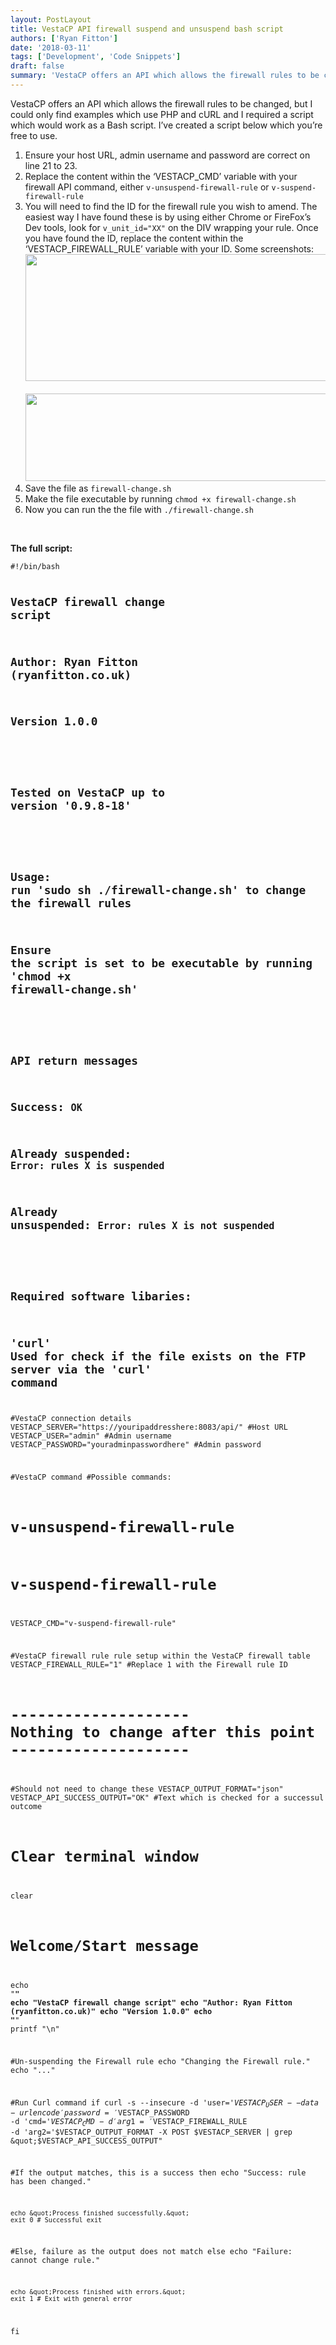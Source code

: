 ```yaml
---
layout: PostLayout
title: VestaCP API firewall suspend and unsuspend bash script
authors: ['Ryan Fitton']
date: '2018-03-11'
tags: ['Development', 'Code Snippets']
draft: false
summary: 'VestaCP offers an API which allows the firewall rules to be changed, but I could only find examples which use PHP and cURL and I required a script which would work as a Bash script. I&amp;#8217;ve created a script below which you&amp;#8217;re free to use. Ensure your host URL, admin username and password are correct [&amp;hellip;]'
---
```


<p>VestaCP offers an API which allows the firewall rules to be changed, but I could only find examples which use PHP and cURL and I required a script which would work as a Bash script. I&#8217;ve created a script below which you&#8217;re free to use.</p>
<ol>
<li>Ensure your host URL, admin username and password are correct on line 21 to 23.</li>
<li>Replace the content within the &#8216;VESTACP_CMD&#8217; variable with your firewall API command, either <code class="language-bash">v-unsuspend-firewall-rule</code> or <code class="language-bash">v-suspend-firewall-rule</code></li>
<li>You will need to find the ID for the firewall rule you wish to amend. The easiest way I have found these is by using either Chrome or FireFox&#8217;s Dev tools, look for <code class="language-bash">v_unit_id="XX"</code> on the DIV wrapping your rule. Once you have found the ID, replace the content within the &#8216;VESTACP_FIREWALL_RULE&#8217; variable with your ID. Some screenshots:<br />
<a href="/static/img/blog/2018/01/vesta-cp-firewall-1.png"><img loading="lazy" class="alignnone wp-image-820 size-full" src="/static/img/blog/2018/01/vesta-cp-firewall-1.png" alt="" width="757" height="203" srcset="/static/img/blog/2018/01/vesta-cp-firewall-1.png 757w, /static/img/blog/2018/01/vesta-cp-firewall-1-300x80.png 300w" sizes="(max-width: 757px) 100vw, 757px" /><br />
</a><br />
<a href="/static/img/blog/2018/01/vesta-cp-firewall-2.png"><img loading="lazy" class="alignnone size-large wp-image-821" src="/static/img/blog/2018/01/vesta-cp-firewall-2-1024x140.png" alt="" width="1024" height="140" srcset="/static/img/blog/2018/01/vesta-cp-firewall-2-1024x140.png 1024w, /static/img/blog/2018/01/vesta-cp-firewall-2-300x41.png 300w, /static/img/blog/2018/01/vesta-cp-firewall-2-768x105.png 768w, /static/img/blog/2018/01/vesta-cp-firewall-2.png 1284w" sizes="(max-width: 1024px) 100vw, 1024px" /></a></li>
<li>Save the file as <code class="language-bash">firewall-change.sh</code></li>
<li>Make the file executable by running <code class="language-bash">chmod +x firewall-change.sh</code></li>
<li>Now you can run the the file with <code class="language-bash">./firewall-change.sh</code></li>
</ol>
<p>&nbsp;</p>
<p><strong>The full script:</strong></p>
<pre class="language-bash"><code class="language-bash">#!/bin/bash

## VestaCP firewall change script
## Author: Ryan Fitton (ryanfitton.co.uk)
## Version 1.0.0
##
## Tested on VestaCP up to version '0.9.8-18'
##
## Usage: run 'sudo sh ./firewall-change.sh' to change the firewall rules
## Ensure the script is set to be executable by running 'chmod +x firewall-change.sh'
##
## API return messages
##   Success: `OK`
##   Already suspended: `Error: rules X is suspended`
##   Already unsuspended: `Error: rules X is not suspended`
##
## Required software libaries:
##   'curl'             Used for check if the file exists on the FTP server via the 'curl' command

#VestaCP connection details
VESTACP_SERVER=&quot;https://youripaddresshere:8083/api/&quot;    #Host URL
VESTACP_USER=&quot;admin&quot;                                    #Admin username
VESTACP_PASSWORD=&quot;youradminpasswordhere&quot;                #Admin password

#VestaCP command
#Possible commands:
#   v-unsuspend-firewall-rule
#   v-suspend-firewall-rule
VESTACP_CMD=&quot;v-suspend-firewall-rule&quot;

#VestaCP firewall rule rule setup within the VestaCP firewall table
VESTACP_FIREWALL_RULE=&quot;1&quot;                           #Replace 1 with the Firewall rule ID


# -------------------- Nothing to change after this point --------------------


#Should not need to change these
VESTACP_OUTPUT_FORMAT=&quot;json&quot;
VESTACP_API_SUCCESS_OUTPUT=&quot;OK&quot;                     #Text which is checked for a successul outcome


# Clear terminal window
clear

# Welcome/Start message
echo &quot;****************************************&quot;
echo &quot;VestaCP firewall change script&quot;
echo &quot;Author: Ryan Fitton (ryanfitton.co.uk)&quot;
echo &quot;Version 1.0.0&quot;
echo &quot;****************************************&quot;
printf &quot;\n&quot;

#Un-suspending the Firewall rule
echo &quot;Changing the Firewall rule.&quot;
echo &quot;...&quot;


#Run Curl command
if curl -s --insecure -d 'user='$VESTACP_USER --data-urlencode 'password='$VESTACP_PASSWORD -d 'cmd='$VESTACP_CMD -d 'arg1='$VESTACP_FIREWALL_RULE -d 'arg2='$VESTACP_OUTPUT_FORMAT -X POST $VESTACP_SERVER | grep &quot;$VESTACP_API_SUCCESS_OUTPUT&quot;

#If the output matches, this is a success
then
    echo &quot;Success: rule has been changed.&quot;
    
    echo &quot;Process finished successfully.&quot;
    exit 0 # Successful exit


#Else, failure as the output does not match
else
    echo &quot;Failure: cannot change rule.&quot;
    
    echo &quot;Process finished with errors.&quot;
    exit 1 # Exit with general error
fi</code></pre>